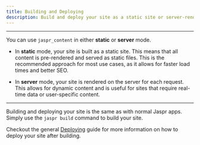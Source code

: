 ```yaml
---
title: Building and Deploying
description: Build and deploy your site as a static site or server-rendered app.
---
```


---

You can use `jaspr_content` in either **static** or **server** mode. 

- In **static** mode, your site is built as a static site. This means that all content is pre-rendered and served as static files. This is the recommended approach for most use cases, as it allows for faster load times and better SEO.

- In **server** mode, your site is rendered on the server for each request. This allows for dynamic content and is useful for sites that require real-time data or user-specific content.

---

Building and deploying your site is the same as with normal Jaspr apps. Simply use the `jaspr build` command to build your site.

Checkout the general [Deploying](/concepts/deploying) guide for more information on how to deploy your site after building.